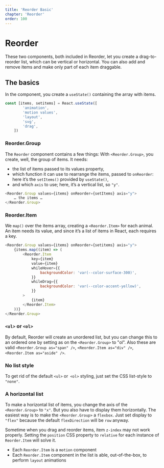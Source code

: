 ```yaml
---
title: 'Reorder Basic'
chapter: 'Reorder'
order: 100
---
```

# Reorder

These two components, both included in Reorder, let you create a drag-to-reorder list, which can be vertical or horizontal. You can also add and remove items and make only part of each item draggable.

## The basics
<ReorderBasic />

In the component, you create a `useState()` containing the array with items.

```js
const [items, setitems] = React.useState([
		'animation',
		'motion values',
		'layout',
		'svg',
		'drag',
	])
```

### Reorder.Group
The `Reorder` component contains a few things: With `<Reorder.Group>`, you create, well, the group of items. It needs:

- the list of items passed to its values property,
- which function it can use to rearrange the items, passed to `onReorder`: here it’s the `setItems()` provided by `useState()`,
- and which `axis` to use; here, it’s a vertical list, so `"y"`.


```js
<Reorder.Group values={items} onReorder={setItems} axis="y">
    … the items …
</Reorder.Group>
```

### Reorder.Item
We `map()` over the items array, creating a `<Reorder.Item>` for each animal. An item needs its value, and since it’s a list of items in React, each requires a key.

```js
<Reorder.Group values={items} onReorder={setitems} axis="y">
    {items.map((item) => (
        <Reorder.Item
            key={item}
            value={item}
            whileHover={{
                backgroundColor: 'var(--color-surface-300)',
            }}
            whileDrag={{
                backgroundColor: 'var(--color-accent-yellow)',
            }}
        >
            {item}
        </Reorder.Item>
    ))}
</Reorder.Group>
```

### `<ul>` or `<ol>`
By default, Reorder will create an unordered list, but you can change this to an ordered one by setting as on the `<Reorder.Group>` to "ol". Also these are valid 
`<Reorder.Group as="span" />`, `<Reorder.Item as="div" />`, `<Reorder.Item as="aside" />`.

### No list style
To get rid of the default `<ul>` or` <ol>` styling, just set the CSS list-style to `"none"`.


### A horizontal list

To make a horizontal list of items, you change the axis of the `<Reorder.Group>` to `"x"`. 
But you also have to display them horizontally. The easiest way is to make the `<Reorder.Group>` a `flexbox`. Just set display to `"flex"` because the default `flexDirection` will be `row` anyway.

<ReorderBasic02 />

Sometime when you drag and reorder items, item `z-index` may not work properly. Setting the `position` CSS property to `relative` for each instance of `Reorder.Item` will solve it.

- Each `Reorder.Item` is a `motion` component
- Each `Reorder.Item` component in the list is able, out-of-the-box, to perform `layout` animations